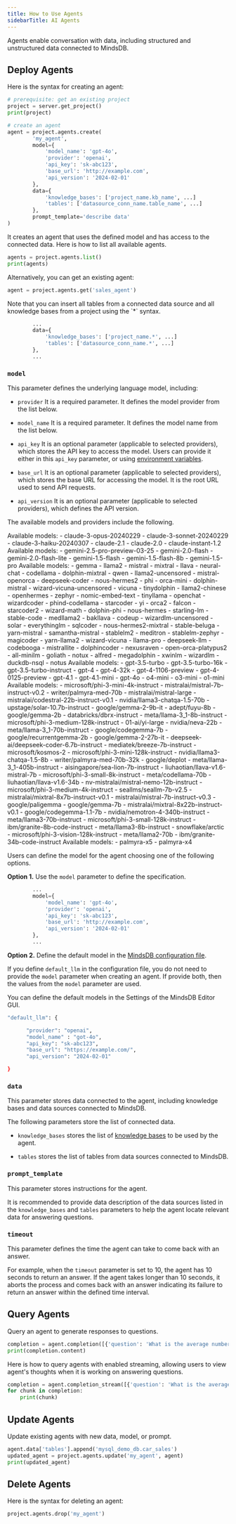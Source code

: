 ```yaml
---
title: How to Use Agents
sidebarTitle: AI Agents
---
```


Agents enable conversation with data, including structured and unstructured data connected to MindsDB.

## Deploy Agents

Here is the syntax for creating an agent:

```python
# prerequisite: get an existing project
project = server.get_project()
print(project)

# create an agent
agent = project.agents.create(
        'my_agent',
        model={
            'model_name': 'gpt-4o',
            'provider': 'openai',
            'api_key': 'sk-abc123',
            'base_url': 'http://example.com',
            'api_version': '2024-02-01'
        },
        data={
            'knowledge_bases': ['project_name.kb_name', ...]
            'tables': ['datasource_conn_name.table_name', ...]
        },
        prompt_template='describe data'
)
```

It creates an agent that uses the defined model and has access to the connected data. Here is how to list all available agents.

```python
agents = project.agents.list()
print(agents)
```

Alternatively, you can get an existing agent:

```python
agent = project.agents.get('sales_agent')
```

<Note>
Note that you can insert all tables from a connected data source and all knowledge bases from a project using the `*` syntax.

```python
        ...
        data={
            'knowledge_bases': ['project_name.*', ...]
            'tables': ['datasource_conn_name.*', ...]
        },
        ...
```
</Note>

### `model`

This parameter defines the underlying language model, including:

* `provider`
It is a required parameter. It defines the model provider from the list below.

* `model_name`
It is a required parameter. It defines the model name from the list below.

* `api_key`
It is an optional parameter (applicable to selected providers), which stores the API key to access the model. Users can provide it either in this `api_key` parameter, or using [environment variables](/mindsdb_sql/functions/from_env).

* `base_url`
It is an optional parameter (applicable to selected providers), which stores the base URL for accessing the model. It is the root URL used to send API requests.

* `api_version`
It is an optional parameter (applicable to selected providers), which defines the API version.

The available models and providers include the following.

<AccordionGroup>

<Accordion title="Anthropic">
Available models:
- claude-3-opus-20240229
- claude-3-sonnet-20240229
- claude-3-haiku-20240307
- claude-2.1
- claude-2.0
- claude-instant-1.2
</Accordion>

<Accordion title="Google">
Available models:
- gemini-2.5-pro-preview-03-25
- gemini-2.0-flash
- gemini-2.0-flash-lite
- gemini-1.5-flash
- gemini-1.5-flash-8b
- gemini-1.5-pro
</Accordion>

<Accordion title="Ollama">
Available models:
- gemma
- llama2
- mistral
- mixtral
- llava
- neural-chat
- codellama
- dolphin-mixtral
- qwen
- llama2-uncensored
- mistral-openorca
- deepseek-coder
- nous-hermes2
- phi
- orca-mini
- dolphin-mistral
- wizard-vicuna-uncensored
- vicuna
- tinydolphin
- llama2-chinese
- openhermes
- zephyr
- nomic-embed-text
- tinyllama
- openchat
- wizardcoder
- phind-codellama
- starcoder
- yi
- orca2
- falcon
- starcoder2
- wizard-math
- dolphin-phi
- nous-hermes
- starling-lm
- stable-code
- medllama2
- bakllava
- codeup
- wizardlm-uncensored
- solar
- everythinglm
- sqlcoder
- nous-hermes2-mixtral
- stable-beluga
- yarn-mistral
- samantha-mistral
- stablelm2
- meditron
- stablelm-zephyr
- magicoder
- yarn-llama2
- wizard-vicuna
- llama-pro
- deepseek-llm
- codebooga
- mistrallite
- dolphincoder
- nexusraven
- open-orca-platypus2
- all-minilm
- goliath
- notux
- alfred
- megadolphin
- xwinlm
- wizardlm
- duckdb-nsql
- notus
</Accordion>

<Accordion title="OpenAI">
Available models:
- gpt-3.5-turbo
- gpt-3.5-turbo-16k
- gpt-3.5-turbo-instruct
- gpt-4
- gpt-4-32k
- gpt-4-1106-preview
- gpt-4-0125-preview
- gpt-4.1
- gpt-4.1-mini
- gpt-4o
- o4-mini
- o3-mini
- o1-mini
</Accordion>

<Accordion title="Nvidia NIM">
Available models:
- microsoft/phi-3-mini-4k-instruct
- mistralai/mistral-7b-instruct-v0.2
- writer/palmyra-med-70b
- mistralai/mistral-large
- mistralai/codestral-22b-instruct-v0.1
- nvidia/llama3-chatqa-1.5-70b
- upstage/solar-10.7b-instruct
- google/gemma-2-9b-it
- adept/fuyu-8b
- google/gemma-2b
- databricks/dbrx-instruct
- meta/llama-3_1-8b-instruct
- microsoft/phi-3-medium-128k-instruct
- 01-ai/yi-large
- nvidia/neva-22b
- meta/llama-3_1-70b-instruct
- google/codegemma-7b
- google/recurrentgemma-2b
- google/gemma-2-27b-it
- deepseek-ai/deepseek-coder-6.7b-instruct
- mediatek/breeze-7b-instruct
- microsoft/kosmos-2
- microsoft/phi-3-mini-128k-instruct
- nvidia/llama3-chatqa-1.5-8b
- writer/palmyra-med-70b-32k
- google/deplot
- meta/llama-3_1-405b-instruct
- aisingapore/sea-lion-7b-instruct
- liuhaotian/llava-v1.6-mistral-7b
- microsoft/phi-3-small-8k-instruct
- meta/codellama-70b
- liuhaotian/llava-v1.6-34b
- nv-mistralai/mistral-nemo-12b-instruct
- microsoft/phi-3-medium-4k-instruct
- seallms/seallm-7b-v2.5
- mistralai/mixtral-8x7b-instruct-v0.1
- mistralai/mistral-7b-instruct-v0.3
- google/paligemma
- google/gemma-7b
- mistralai/mixtral-8x22b-instruct-v0.1
- google/codegemma-1.1-7b
- nvidia/nemotron-4-340b-instruct
- meta/llama3-70b-instruct
- microsoft/phi-3-small-128k-instruct
- ibm/granite-8b-code-instruct
- meta/llama3-8b-instruct
- snowflake/arctic
- microsoft/phi-3-vision-128k-instruct
- meta/llama2-70b
- ibm/granite-34b-code-instruct
</Accordion>

<Accordion title="Writer">
Available models:
- palmyra-x5
- palmyra-x4
</Accordion>

</AccordionGroup>

Users can define the model for the agent choosing one of the following options.

**Option 1.** Use the `model` parameter to define the specification.

```python
        ...
        model={
            'model_name': 'gpt-4o',
            'provider': 'openai',
            'api_key': 'sk-abc123',
            'base_url': 'http://example.com',
            'api_version': '2024-02-01'
        },
        ...
```

**Option 2.** Define the default model in the [MindsDB configuration file](/setup/custom-config).

If you define `default_llm` in the configuration file, you do not need to provide the `model` parameter when creating an agent. If provide both, then the values from the `model` parameter are used.

<Tip>
You can define the default models in the Settings of the MindsDB Editor GUI.
</Tip>

```bash
"default_llm": {

      "provider": "openai",
      "model_name" : "got-4o",
      "api_key": "sk-abc123",
      "base_url": "https://example.com/",
      "api_version": "2024-02-01"

}
```

### `data`

This parameter stores data connected to the agent, including knowledge bases and data sources connected to MindsDB.

The following parameters store the list of connected data.

* `knowledge_bases` stores the list of [knowledge bases](/mindsdb_sql/knowledge_bases/overview) to be used by the agent.

* `tables` stores the list of tables from data sources connected to MindsDB.

### `prompt_template`

This parameter stores instructions for the agent.

It is recommended to provide data description of the data sources listed in the `knowledge_bases` and `tables` parameters to help the agent locate relevant data for answering questions.

### `timeout`

This parameter defines the time the agent can take to come back with an answer.

For example, when the `timeout` parameter is set to 10, the agent has 10 seconds to return an answer. If the agent takes longer than 10 seconds, it aborts the process and comes back with an answer indicating its failure to return an answer within the defined time interval.

## Query Agents

Query an agent to generate responses to questions.

```python
completion = agent.completion([{'question': 'What is the average number of orders per customers?', 'answer': None}])
print(completion.content)
```

Here is how to query agents with enabled streaming, allowing users to view agent's thoughts when it is working on answering questions.

```python
completion = agent.completion_stream([{'question': 'What is the average number of orders per customers?', 'answer': None}])
for chunk in completion:
    print(chunk)
```

## Update Agents

Update existing agents with new data, model, or prompt.

```python
agent.data['tables'].append('mysql_demo_db.car_sales')
updated_agent = project.agents.update('my_agent', agent)
print(updated_agent)
```

## Delete Agents

Here is the syntax for deleting an agent:

```python
project.agents.drop('my_agent')
```
